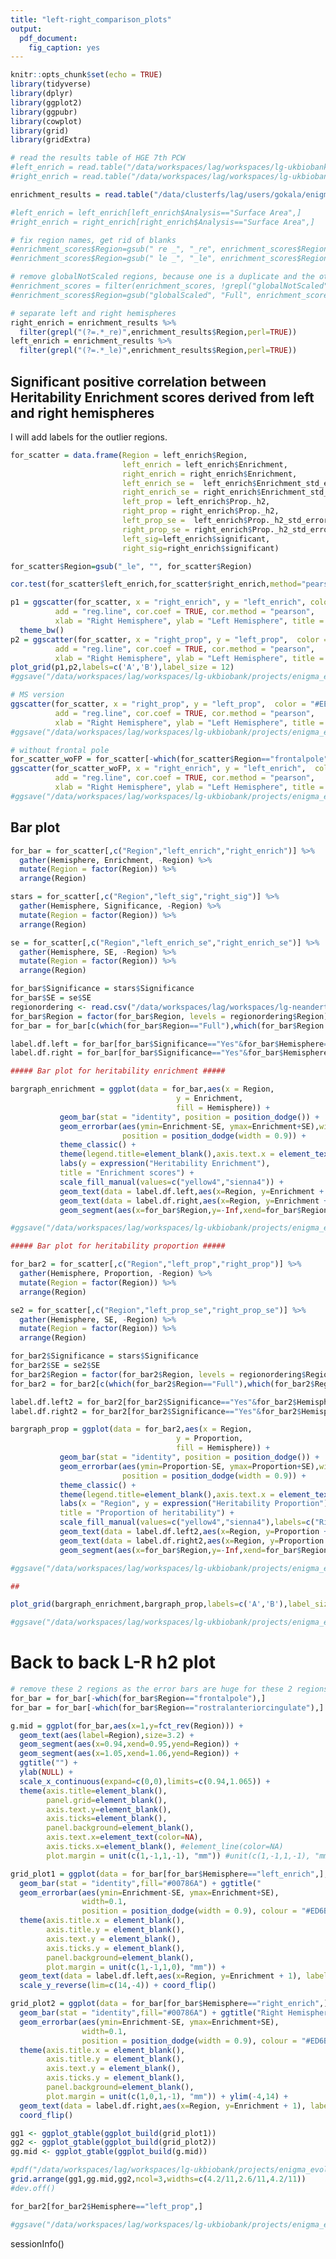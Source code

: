 ```yaml
---
title: "left-right_comparison_plots"
output: 
  pdf_document:
    fig_caption: yes
---
```


```r
knitr::opts_chunk$set(echo = TRUE)
library(tidyverse)
library(dplyr)
library(ggplot2)
library(ggpubr)
library(cowplot)
library(grid)
library(gridExtra)
```

```r
# read the results table of HGE 7th PCW
#left_enrich = read.table("/data/workspaces/lag/workspaces/lg-ukbiobank/projects/enigma_evol/enigma_evo/evolution/results/partitioned_heritability/final_results/european_lr/results_tables/left/fetal_hge_hg19.merged.sorted_results_FDR34.txt",header=T,sep="\t")
#right_enrich = read.table("/data/workspaces/lag/workspaces/lg-ukbiobank/projects/enigma_evol/enigma_evo/evolution/results/partitioned_heritability/final_results/european_lr/results_tables/right/fetal_hge_hg19.merged.sorted_results_FDR34.txt",header=T,sep="\t")

enrichment_results = read.table("/data/clusterfs/lag/users/gokala/enigma-evol/final_analysis/results/european/partherit/results_tables/fetal_hge_hg19.merged.sorted_results_FDR43.txt",header=T,sep="\t")

#left_enrich = left_enrich[left_enrich$Analysis=="Surface Area",]
#right_enrich = right_enrich[right_enrich$Analysis=="Surface Area",]

# fix region names, get rid of blanks
#enrichment_scores$Region=gsub(" re _", "_re", enrichment_scores$Region)
#enrichment_scores$Region=gsub(" le _", "_le", enrichment_scores$Region)

# remove globalNotScaled regions, because one is a duplicate and the other is for thickness
#enrichment_scores = filter(enrichment_scores, !grepl("globalNotScaled",Region))
#enrichment_scores$Region=gsub("globalScaled", "Full", enrichment_scores$Region)

# separate left and right hemispheres
right_enrich = enrichment_results %>%
  filter(grepl("(?=.*_re)",enrichment_results$Region,perl=TRUE))
left_enrich = enrichment_results %>%
  filter(grepl("(?=.*_le)",enrichment_results$Region,perl=TRUE))

```

## Significant positive correlation between Heritability Enrichment scores derived from left and right hemispheres

I will add labels for the outlier regions.

```r
for_scatter = data.frame(Region = left_enrich$Region, 
                         left_enrich = left_enrich$Enrichment, 
                         right_enrich = right_enrich$Enrichment, 
                         left_enrich_se =  left_enrich$Enrichment_std_error, 
                         right_enrich_se = right_enrich$Enrichment_std_error, 
                         left_prop = left_enrich$Prop._h2, 
                         right_prop = right_enrich$Prop._h2, 
                         left_prop_se =  left_enrich$Prop._h2_std_error, 
                         right_prop_se = right_enrich$Prop._h2_std_error, 
                         left_sig=left_enrich$significant,
                         right_sig=right_enrich$significant)

for_scatter$Region=gsub("_le", "", for_scatter$Region)

cor.test(for_scatter$left_enrich,for_scatter$right_enrich,method="pearson")

p1 = ggscatter(for_scatter, x = "right_enrich", y = "left_enrich", color = "#00786A",
          add = "reg.line", cor.coef = TRUE, cor.method = "pearson",
          xlab = "Right Hemisphere", ylab = "Left Hemisphere", title = "Enrichment scores") +
  theme_bw()
p2 = ggscatter(for_scatter, x = "right_prop", y = "left_prop",  color = "#ED6B06",
          add = "reg.line", cor.coef = TRUE, cor.method = "pearson",
          xlab = "Right Hemisphere", ylab = "Left Hemisphere", title = "Proportion of heritability") + theme_bw()
plot_grid(p1,p2,labels=c('A','B'),label_size = 12)
#ggsave("/data/workspaces/lag/workspaces/lg-ukbiobank/projects/enigma_evol/enigma_evo/evolution/results/plots/partitioned_heritability/enrichment/left-right_enrichment_scatter_hemiSpec_cov.pdf",height = 4,width = 7)

# MS version
ggscatter(for_scatter, x = "right_prop", y = "left_prop",  color = "#EEA300",
          add = "reg.line", cor.coef = TRUE, cor.method = "pearson",
          xlab = "Right Hemisphere", ylab = "Left Hemisphere", title = "Proportion of heritability") +           theme_bw()
#ggsave("/data/workspaces/lag/workspaces/lg-ukbiobank/projects/enigma_evol/enigma_evo/evolution/results/plots/partitioned_heritability/european_lr/eur_l-r_proph2_scatter.pdf",height = 8, width = 8)

# without frontal pole
for_scatter_woFP = for_scatter[-which(for_scatter$Region=="frontalpole"),]
ggscatter(for_scatter_woFP, x = "right_enrich", y = "left_enrich",  color = "#EEA300",
          add = "reg.line", cor.coef = TRUE, cor.method = "pearson",
          xlab = "Right Hemisphere", ylab = "Left Hemisphere", title = "SNP-heritability enrichment") +           theme_bw()
#ggsave("/data/workspaces/lag/workspaces/lg-ukbiobank/projects/enigma_evol/enigma_evo/evolution/results/plots/partitioned_heritability/european_lr/eur_l-r_enrichment_scatter_wo_frontalpole.pdf",height = 8,width = 8)


```

## Bar plot

```r
for_bar = for_scatter[,c("Region","left_enrich","right_enrich")] %>% 
  gather(Hemisphere, Enrichment, -Region) %>%
  mutate(Region = factor(Region)) %>%
  arrange(Region)

stars = for_scatter[,c("Region","left_sig","right_sig")] %>% 
  gather(Hemisphere, Significance, -Region) %>%
  mutate(Region = factor(Region)) %>%
  arrange(Region)

se = for_scatter[,c("Region","left_enrich_se","right_enrich_se")] %>% 
  gather(Hemisphere, SE, -Region) %>%
  mutate(Region = factor(Region)) %>%
  arrange(Region)

for_bar$Significance = stars$Significance
for_bar$SE = se$SE
regionordering <- read.csv("/data/workspaces/lag/workspaces/lg-neanderthals/raw_data/ENIGMA-EVO/MA6/Cerebral_Cortex_revisions/plotting/freesurfer_orderandcolor.csv")
for_bar$Region = factor(for_bar$Region, levels = regionordering$Region)
for_bar = for_bar[c(which(for_bar$Region=="Full"),which(for_bar$Region!="Full")),] # move Full to the top

label.df.left = for_bar[for_bar$Significance=="Yes"&for_bar$Hemisphere=="left_enrich",]
label.df.right = for_bar[for_bar$Significance=="Yes"&for_bar$Hemisphere=="right_enrich",]

##### Bar plot for heritability enrichment #####

bargraph_enrichment = ggplot(data = for_bar,aes(x = Region,
                                     y = Enrichment,
                                     fill = Hemisphere)) +
           geom_bar(stat = "identity", position = position_dodge()) +
           geom_errorbar(aes(ymin=Enrichment-SE, ymax=Enrichment+SE),width=0.2,
                         position = position_dodge(width = 0.9)) +
           theme_classic() +
           theme(legend.title=element_blank(),axis.text.x = element_text(angle = 45, hjust = 1)) +
           labs(y = expression("Heritability Enrichment"),
           title = "Enrichment scores") + 
           scale_fill_manual(values=c("yellow4","sienna4")) +
           geom_text(data = label.df.left,aes(x=Region, y=Enrichment + 5), label = "*  ", color="yellow4") +
           geom_text(data = label.df.right,aes(x=Region, y=Enrichment + 5), label = "  *",color="sienna4") +
           geom_segment(aes(x=for_bar$Region,y=-Inf,xend=for_bar$Region,yend=0), linetype=3, colour="light gray") + theme(legend.position='none',axis.title.x=element_blank())

#ggsave("/data/workspaces/lag/workspaces/lg-ukbiobank/projects/enigma_evol/enigma_evo/evolution/results/plots/left_right_partherit_enrichment_color2.pdf", width = 9, height = 6, unit = "in")

##### Bar plot for heritability proportion #####

for_bar2 = for_scatter[,c("Region","left_prop","right_prop")] %>% 
  gather(Hemisphere, Proportion, -Region) %>%
  mutate(Region = factor(Region)) %>%
  arrange(Region)

se2 = for_scatter[,c("Region","left_prop_se","right_prop_se")] %>% 
  gather(Hemisphere, SE, -Region) %>%
  mutate(Region = factor(Region)) %>%
  arrange(Region)

for_bar2$Significance = stars$Significance
for_bar2$SE = se2$SE
for_bar2$Region = factor(for_bar2$Region, levels = regionordering$Region)
for_bar2 = for_bar2[c(which(for_bar2$Region=="Full"),which(for_bar2$Region!="Full")),] # move 

label.df.left2 = for_bar2[for_bar2$Significance=="Yes"&for_bar2$Hemisphere=="left_prop",]
label.df.right2 = for_bar2[for_bar2$Significance=="Yes"&for_bar2$Hemisphere=="right_prop",]

bargraph_prop = ggplot(data = for_bar2,aes(x = Region,
                                     y = Proportion,
                                     fill = Hemisphere)) +
           geom_bar(stat = "identity", position = position_dodge()) +
           geom_errorbar(aes(ymin=Proportion-SE, ymax=Proportion+SE),width=0.2,
                         position = position_dodge(width = 0.9)) +
           theme_classic() +
           theme(legend.title=element_blank(),axis.text.x = element_text(angle = 45, hjust = 1)) +
           labs(x = "Region", y = expression("Heritability Proportion"),
           title = "Proportion of heritability") + 
           scale_fill_manual(values=c("yellow4","sienna4"),labels=c("Right Hemisphere","Left Hemisphere")) +
           geom_text(data = label.df.left2,aes(x=Region, y=Proportion + 0.05), label = "* ", color="yellow4") +
           geom_text(data = label.df.right2,aes(x=Region, y=Proportion + 0.05), label = " *",color="sienna4") +
           geom_segment(aes(x=for_bar$Region,y=-Inf,xend=for_bar$Region,yend=0), linetype=3, colour="light gray") + theme(legend.position="bottom")

#ggsave("/data/workspaces/lag/workspaces/lg-ukbiobank/projects/enigma_evol/enigma_evo/evolution/results/plots/left_right_partherit_proportion_color2.pdf", width = 9, height = 6, unit = "in")

##

plot_grid(bargraph_enrichment,bargraph_prop,labels=c('A','B'),label_size = 12, ncol=1)

#ggsave("/data/workspaces/lag/workspaces/lg-ukbiobank/projects/enigma_evol/enigma_evo/evolution/results/plots/partitioned_heritability/european_lr/eur_lr_partherit_enrichment_and_proportion.pdf", width = 9, height = 8, unit = "in")
```

# Back to back L-R h2 plot

```r

# remove these 2 regions as the error bars are huge for these 2 regions
for_bar = for_bar[-which(for_bar$Region=="frontalpole"),]
for_bar = for_bar[-which(for_bar$Region=="rostralanteriorcingulate"),]

g.mid = ggplot(for_bar,aes(x=1,y=fct_rev(Region))) + 
  geom_text(aes(label=Region),size=3.2) +
  geom_segment(aes(x=0.94,xend=0.95,yend=Region)) +
  geom_segment(aes(x=1.05,xend=1.06,yend=Region)) +
  ggtitle("") +
  ylab(NULL) +
  scale_x_continuous(expand=c(0,0),limits=c(0.94,1.065)) +
  theme(axis.title=element_blank(),
        panel.grid=element_blank(),
        axis.text.y=element_blank(),
        axis.ticks=element_blank(),
        panel.background=element_blank(),
        axis.text.x=element_text(color=NA),
        axis.ticks.x=element_blank(), #element_line(color=NA)
        plot.margin = unit(c(1,-1,1,-1), "mm")) #unit(c(1,-1,1,-1), "mm")

grid_plot1 = ggplot(data = for_bar[for_bar$Hemisphere=="left_enrich",], aes(x = fct_rev(Region), y = Enrichment)) +
  geom_bar(stat = "identity",fill="#00786A") + ggtitle("                          Left Hemisphere") +
  geom_errorbar(aes(ymin=Enrichment-SE, ymax=Enrichment+SE),
                width=0.1,
                position = position_dodge(width = 0.9), colour = "#ED6B06") +
  theme(axis.title.x = element_blank(), 
        axis.title.y = element_blank(), 
        axis.text.y = element_blank(), 
        axis.ticks.y = element_blank(),
        panel.background=element_blank(),
        plot.margin = unit(c(1,-1,1,0), "mm")) +
  geom_text(data = label.df.left,aes(x=Region, y=Enrichment + 1), label = "*", color="#ED6B06") +
  scale_y_reverse(lim=c(14,-4)) + coord_flip()

grid_plot2 = ggplot(data = for_bar[for_bar$Hemisphere=="right_enrich",], aes(x = fct_rev(Region), y = Enrichment)) +xlab(NULL)+
  geom_bar(stat = "identity",fill="#00786A") + ggtitle("Right Hemisphere") +
  geom_errorbar(aes(ymin=Enrichment-SE, ymax=Enrichment+SE),
                width=0.1,
                position = position_dodge(width = 0.9), colour = "#ED6B06") +
  theme(axis.title.x = element_blank(),
        axis.title.y = element_blank(), 
        axis.text.y = element_blank(),
        axis.ticks.y = element_blank(),
        panel.background=element_blank(),
        plot.margin = unit(c(1,0,1,-1), "mm")) + ylim(-4,14) +
  geom_text(data = label.df.right,aes(x=Region, y=Enrichment + 1), label = "*", color="#ED6B06") +
  coord_flip()

gg1 <- ggplot_gtable(ggplot_build(grid_plot1))
gg2 <- ggplot_gtable(ggplot_build(grid_plot2))
gg.mid <- ggplot_gtable(ggplot_build(g.mid))

#pdf("/data/workspaces/lag/workspaces/lg-ukbiobank/projects/enigma_evol/enigma_evo/evolution/results/plots/partitioned_heritability/european_lr/left-right_proph2_barplot_wo_2regions.pdf",height = 5, width = 7)
grid.arrange(gg1,gg.mid,gg2,ncol=3,widths=c(4.2/11,2.6/11,4.2/11))
#dev.off()

for_bar2[for_bar2$Hemisphere=="left_prop",]

#ggsave("/data/workspaces/lag/workspaces/lg-ukbiobank/projects/enigma_evol/enigma_evo/evolution/results/plots/partitioned_heritability/european_lr/left-right_proph2_barplot2.pdf", height = 4, width = 7)
```
sessionInfo()